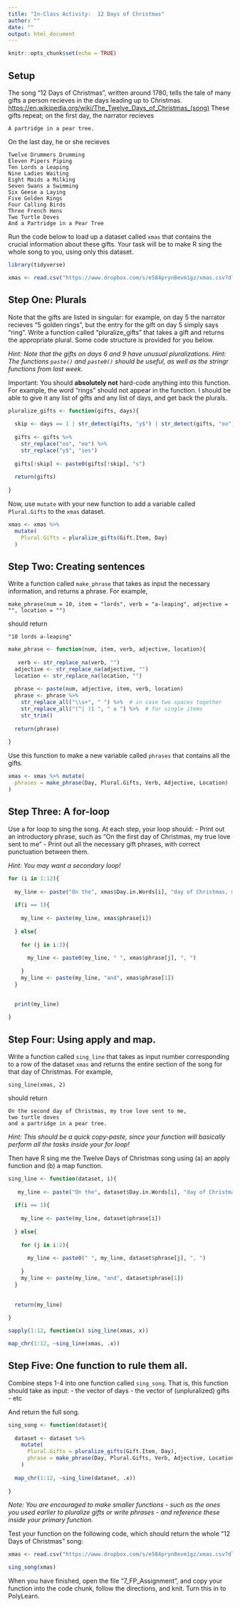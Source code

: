 ```yaml
---
title: "In-Class Activity:  12 Days of Christmas"
author: ""
date: ""
output: html_document
---
```


```r
knitr::opts_chunk$set(echo = TRUE)
```

## Setup

The song "12 Days of Christmas", written around 1780, tells the tale of many gifts a person recieves in the days leading up to Christmas. [https://en.wikipedia.org/wiki/The_Twelve_Days_of_Christmas_(song)](https://en.wikipedia.org/wiki/The_Twelve_Days_of_Christmas_(song)) These gifts repeat; on the first day, the narrator recieves

```
A partridge in a pear tree.
```

On the last day, he or she recieves

```
Twelve Drummers Drumming
Eleven Pipers Piping
Ten Lords a Leaping
Nine Ladies Waiting
Eight Maids a Milking
Seven Swans a Swimming
Six Geese a Laying
Five Golden Rings
Four Calling Birds
Three French Hens
Two Turtle Doves
And a Partridge in a Pear Tree
```

Run the code below to load up a dataset called `xmas` that contains the crucial information about these gifts.  Your task will be to make R sing the whole song to you, using only this dataset.

```r

library(tidyverse)

xmas <- read.csv("https://www.dropbox.com/s/e584pryn8evm1gz/xmas.csv?dl=1")
```


## Step One:  Plurals

Note that the gifts are listed in singular: for example, on day 5 the narrator recieves "5 golden rings", but the entry for the gift on day 5 simply says "ring".  Write a function called "pluralize_gifts" that takes a gift and returns the appropriate plural. Some code structure is provided for you below.

*Hint: Note that the gifts on days 6 and 9 have unusual pluralizations.*
*Hint:  The functions `paste()` and `paste0()` should be useful, as well as the stringr functions from last week.*

Important:  You should **absolutely not** hard-code anything into this function.  For example, the word "rings" should not appear in the function.  I should be able to give it any list of gifts and any list of days, and get back the plurals.

```r

pluralize_gifts <- function(gifts, days){
  
  skip <- days == 1 | str_detect(gifts, "y$") | str_detect(gifts, "oo")
  
  gifts <- gifts %>%
    str_replace("oo", "ee") %>%
    str_replace("y$", "ies")
        
  gifts[!skip] <- paste0(gifts[!skip], "s")
  
  return(gifts)
  
} 

```



Now, use `mutate` with your new function to add a variable called `Plural.Gifts` to the `xmas` dataset.

```r
xmas <- xmas %>%
  mutate(
    Plural.Gifts = pluralize_gifts(Gift.Item, Day)
  )
```



## Step Two: Creating sentences

Write a function called `make_phrase` that takes as input the necessary information, and returns a phrase.  For example, 

`make_phrase(num = 10, item = "lords", verb = "a-leaping", adjective = "", location = "")`

should return

```
"10 lords a-leaping"
```

```r
make_phrase <- function(num, item, verb, adjective, location){
  
   verb <- str_replace_na(verb, "")
  adjective <- str_replace_na(adjective, "")
  location <- str_replace_na(location, "")
  
  phrase <- paste(num, adjective, item, verb, location)
  phrase <- phrase %>% 
    str_replace_all("\\s+", " ") %>%  # in case two spaces together
    str_replace_all("(^| )1 ", " a ") %>%  # for single items
    str_trim()
  
  return(phrase)
  
}


```


Use this function to make a new variable called `phrases` that contains all the gifts.

```r
xmas <- xmas %>% mutate(
  phrases = make_phrase(Day, Plural.Gifts, Verb, Adjective, Location)
)
```

## Step Three:  A for-loop

Use a for loop to sing the song.  At each step, your loop should:
- Print out an introductory phrase, such as  "On the first day of Christmas, my true love sent to me"
- Print out all the necessary gift phrases, with correct punctuation between them.

*Hint: You  may want a secondary loop!*

```r

for (i in 1:12){
  
  my_line <- paste("On the", xmas$Day.in.Words[i], "day of Christmas, my true love sent to me")
  
  if(i == 1){
    
    my_line <- paste(my_line, xmas$phrase[i])
    
  } else{
  
    for (j in i:2){
    
      my_line <- paste0(my_line, " ", xmas$phrase[j], ", ")
    
    }
    my_line <- paste(my_line, "and", xmas$phrase[1])
  }
  
  
  print(my_line)

}


```

## Step Four:  Using apply and map.

Write a function called `sing_line` that takes as input number corresponding to a row of the dataset `xmas` and returns the entire section of the song for that day of Christmas.  For example, 

`sing_line(xmas, 2)`

should return

```
On the second day of Christmas, my true love sent to me,
two turtle doves 
and a partridge in a pear tree.
```

*Hint: This should be a quick copy-paste, since your function will basically perform all the tasks inside your for loop!*

Then have R sing me the Twelve Days of Christmas song using (a) an apply function and (b) a map function.

```r
sing_line <- function(dataset, i){
  
   my_line <- paste("On the", dataset$Day.in.Words[i], "day of Christmas, my true love sent to me")
  
  if(i == 1){
    
    my_line <- paste(my_line, dataset$phrase[i])
    
  } else{
  
    for (j in i:2){
    
      my_line <- paste0(" ", my_line, dataset$phrase[j], ", ")
    
    }
    my_line <- paste(my_line, "and", dataset$phrase[1])
  }
  
  
  return(my_line)
  
}


```

```r
sapply(1:12, function(x) sing_line(xmas, x))

map_chr(1:12, ~sing_line(xmas, .x))
```




## Step Five:  One function to rule them all.

Combine steps 1-4 into one function called `sing_song`.  That is, this function should take as input:
- the vector of days
- the vector of (unpluralized) gifts
- etc

And return the full song.

```r

sing_song <- function(dataset){
  
  dataset <- dataset %>%
    mutate(
      Plural.Gifts = pluralize_gifts(Gift.Item, Day),
      phrase = make_phrase(Day, Plural.Gifts, Verb, Adjective, Location)
    )
  
  map_chr(1:12, ~sing_line(dataset, .x))
  
}

```



*Note: You are encouraged to make smaller functions - such as the ones you used earlier to pluralize gifts or write phrases - and reference these inside your primary function.*

Test your function on the following code, which should return the whole "12 Days of Christmas" song:

```r
xmas <- read.csv("https://www.dropbox.com/s/e584pryn8evm1gz/xmas.csv?dl=1")

sing_song(xmas)
```

When you have finished, open the file "7_FP_Assignment", and copy your function into the code chunk, follow the directions, and knit.  Turn this in to PolyLearn.





